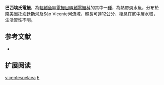 {{Speciesbox
| name = 巴西埃氏電鰻
| status = NE
| status_system = IUCN3.1
| image = 
| image_width = 250px
| genus = Eigenmannia
| species = vicentespelaea
| authority = [[Triques|Triques]], 1996
| synonyms = 
}}
'''巴西埃氏電鰻'''，為[[輻鰭魚綱|輻鰭魚綱]][[電鰻目|電鰻目]][[線鰭電鰻科|線鰭電鰻科]]的其中一[[種|種]]，為熱帶淡水魚，分布於[[南美洲|南美洲]][[托坎廷斯河|托坎廷斯河]]及São Vicente河流域，體長可達12公分，棲息在底中層水域，生活習性不明。

==参考文献==
*{{FishBase_species|genus=Eigenmannia|species=vicentespelaea|year=2015|month=10}}

== 扩展阅读 ==
{{refbegin}}
{{wikispecies-inline|Eigenmannia vicentespelaea|巴西埃氏電鰻}}
{{refend}}
{{Taxonbar|from=Q3049356}}

[[Category:埃氏電鰻屬|vicentespelaea]]
[[Category:1996年描述的鱼类|E]]